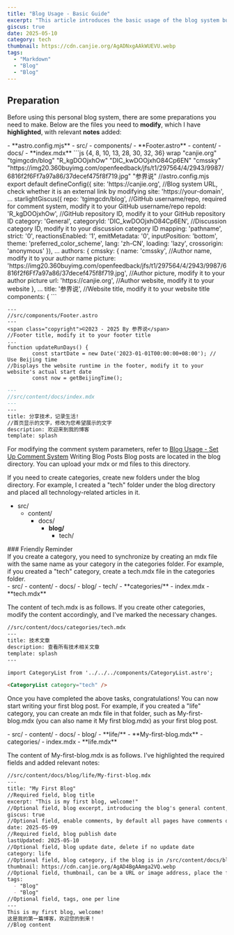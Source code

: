 ```yaml
---
title: "Blog Usage - Basic Guide"
excerpt: "This article introduces the basic usage of the blog system built with Starlight."
giscus: true
date: 2025-05-10
category: tech
thumbnail: https://cdn.canjie.org/AgADNxgAAkWUEVU.webp
tags:
  - "Markdown"
  - "Blog"
  - "Blog"
---
```



## Preparation
Before using this personal blog system, there are some preparations you need to make. Below are the files you need to **modify**, which I have **highlighted**, with relevant **notes** added:

<FileTree>
- **astro.config.mjs**
- src/
  - components/
    - **Footer.astro**
  - content/
    - docs/
      - **index.mdx**
</FileTree>

<Tabs>
<TabItem label="astro.config.mjs">
```js {4, 8, 10, 13, 28, 30, 32, 36} wrap "canjie.org" "tgimgcdn/blog" "R_kgDOOjxhOw" "DIC_kwDOOjxhO84Cp6EN" "cmssky" "https://img20.360buyimg.com/openfeedback/jfs/t1/297564/4/2943/9987/6816f2f6Ff7a97a86/37decef475f8f719.jpg" "参界说" 
//astro.config.mjs 
export default defineConfig({
	site: 'https://canjie.org',
//Blog system URL, check whether it is an external link by modifying site: 'https://your-domain',
...
starlightGiscus({
					repo: 'tgimgcdn/blog',
//GitHub username/repo, required for comment system, modify it to your GitHub username/repo
					repoId: 'R_kgDOOjxhOw',
//GitHub repository ID, modify it to your GitHub repository ID
					category: 'General',
					categoryId: 'DIC_kwDOOjxhO84Cp6EN',
//Discussion category ID, modify it to your discussion category ID
					mapping: 'pathname',
					strict: '0',
					reactionsEnabled: '1',
					emitMetadata: '0',
					inputPosition: 'bottom',
					theme: 'preferred_color_scheme',
					lang: 'zh-CN',
					loading: 'lazy',
					crossorigin: 'anonymous'
				}),
...
authors: {
						cmssky: {
							name: 'cmssky',
//Author name, modify it to your author name
							picture: 'https://img20.360buyimg.com/openfeedback/jfs/t1/297564/4/2943/9987/6816f2f6Ff7a97a86/37decef475f8f719.jpg',
//Author picture, modify it to your author picture
							url: 'https://canjie.org',
//Author website, modify it to your website
						},
...
title: '参界说',
//Website title, modify it to your website title
			components: {
```
</TabItem>

<TabItem label="Footer.astro">

```astro {5, 9} wrap "参界说" "2023-01-01"
---
//src/components/Footer.astro
---
<span class="copyright">©2023 - 2025 By 参界说</span>
//Footer title, modify it to your footer title
...
function updateRunDays() {
        const startDate = new Date('2023-01-01T00:00:00+08:00'); // Use Beijing time
//Displays the website runtime in the footer, modify it to your website's actual start date
        const now = getBeijingTime();
```
</TabItem>

<TabItem label="index.mdx">

```md {6} wrap "分享技术，记录生活!"
---
//src/content/docs/index.mdx
---
---
title: 分享技术，记录生活!
//首页显示的文字，修改为您希望展示的文字
description: 欢迎来到我的博客
template: splash
```
</TabItem>
</Tabs>

For modifying the comment system parameters, refer to [Blog Usage - Set Up Comment System](https://canjie.org/en/blog/tech/blog-usage---set-up-comment-system/)
Writing Blog Posts
Blog posts are located in the blog directory. You can upload your mdx or md files to this directory.

If you need to create categories, create new folders under the blog directory. For example, I created a "tech" folder under the blog directory and placed all technology-related articles in it.
<FileTree>
- src/
  - content/
    - docs/
      - **blog/**
        - tech/
</FileTree>
### Friendly Reminder
<Aside type="tip">If you create a category, you need to synchronize by creating an mdx file with the same name as your category in the categories folder. For example, if you created a "tech" category, create a tech.mdx file in the categories folder.</Aside>
<FileTree>
- src/
  - content/
    - docs/
      - blog/
        - tech/
      - **categories/**
        - index.mdx
        - **tech.mdx**
</FileTree>

The content of tech.mdx is as follows. If you create other categories, modify the content accordingly, and I've marked the necessary changes.

```md "技术" "tech"
//src/content/docs/categories/tech.mdx
---
title: 技术文章
description: 查看所有技术相关文章
template: splash
---

import CategoryList from '../../../components/CategoryList.astro';

<CategoryList category="tech" /> 
```
Once you have completed the above tasks, congratulations! You can now start writing your first blog post. For example, if you created a "life" category, you can create an mdx file in that folder, such as My-first-blog.mdx (you can also name it My first blog.mdx) as your first blog post.

<FileTree>
- src/
  - content/
    - docs/
      - blog/
        - **life/**
          - **My-first-blog.mdx**
      - categories/
        - index.mdx
        - **life.mdx**
</FileTree>

The content of My-first-blog.mdx is as follows. I've highlighted the required fields and added relevant notes:
```md {4, 6, 8, 10, 12, 14, 16, 20, 24} wrap "title: " "date: "
//src/content/docs/blog/life/My-first-blog.mdx
---
title: "My First Blog"                                       
//Required field, blog title
excerpt: "This is my first blog, welcome!"                   
//Optional field, blog excerpt, introducing the blog's general content, supports basic Markdown formatting, delete if not needed
giscus: true                                                 
//Optional field, enable comments, by default all pages have comments disabled, retain if you want to enable comments
date: 2025-05-09                                             
//Required field, blog publish date
lastUpdated: 2025-05-10                                      
//Optional field, blog update date, delete if no update date
category: life                                               
//Optional field, blog category, if the blog is in /src/content/docs/blog, the blog will automatically be categorized under "life". If it is in /src/content/docs/blog/life, it will automatically be categorized under "life"
thumbnail: https://cdn.canjie.org/AgAD4BgAAmga2VQ.webp       
//Optional field, thumbnail, can be a URL or image address, place the file in the /public folder if using an image, for example, /public/images/My first blog.jpg. If not provided, the default /public/social-card.webp will be used
tags:                                                        
  - "Blog"
  - "Blog"
//Optional field, tags, one per line
---
This is my first blog, welcome!                              
这是我的第一篇博客，欢迎您的到来！
//Blog content
```
